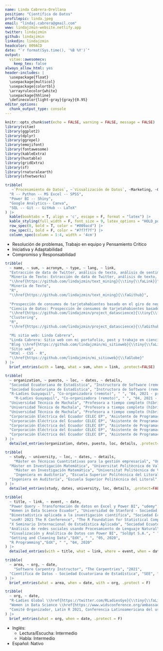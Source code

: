 ---
name: Linda Cabrera-Orellana
position: "Científica de Datos"
profilepic: linda.jpeg
email: "lindaj.cabrera@gmail.com"
www: lindajzmin-website.netlify.app
twitter: lindajzmin
github: lindajzmin
linkedin: lindajzmin
headcolor: 009ACD
date: "`r format(Sys.time(), '%B %Y')`"
output: 
  vitae::awesomecv:
    keep_tex: false
always_allow_html: yes
header-includes: |
  \usepackage{float}
  \usepackage{multicol}
  \usepackage{colortbl}
  \arrayrulecolor{white}
  \usepackage{hhline}
  \definecolor{light-gray}{gray}{0.95}
editor_options: 
  chunk_output_type: console
---

```{r setup, include=FALSE}
knitr::opts_chunk$set(echo = FALSE, warning = FALSE, message = FALSE)
library(vitae)
library(ggplot2)
library(dplyr)
library(ggrepel)
library(emojifont)
library(fontawesome)
library(kableExtra)
library(huxtable)
library(gridExtra)
library(sf)
library(rnaturalearth)
library(sfnetworks)
```


\paragraphstyle{Soy una científica de datos apasionada por la visualización y comunicación de datos. Tengo un background en matemáticas y técnicas cuantitativas para la gestión empresarial. Actualmente soy Instructora de Software en línea en la Sociedad Ecuatoriana de Estadística.}


\section{\faGears Habilidades}

\subsection{Técnicas} 

```{r techtable, results='markup'}
tribble(
   ~`Procesamiento de Datos`, ~`Visualización de Datos`, ~Marketing, ~Otros,
  "R -- Python -- MS Excel -- SPSS",
  "Power BI -- Shiny",
  "Google Analytics-- Canva",
  "SQL -- Git -- GitHub -- LaTeX"
) |>
  kable(booktabs = T, align = 'c', escape = F, format = "latex") |>
  kable_styling(full_width = F, font_size = 9, latex_options = "HOLD_position") |> 
  row_spec(0, bold = T, color = "#009acd") |> 
  row_spec(1, bold = F, color = "#7f7f7f") |> 
  column_spec(column = 1:4, width = '4cm')
```

\subsection{Blandas}

* Resolución de problemas, Trabajo en equipo y Pensamiento Crítico
* Iniciativa y Adaptabilidad
* Compromiso y Responsabilidad


\section{\faCode Proyectos}

```{r dev}
tribble(
  ~ name, ~ sum, ~ acronym, ~ type, ~ lang, ~ link,
  "Extracción de data de Twitter, análisis de texto, análisis de sentimientos y LDA.", 
  "Minería de Texto: Extracción de data de Twitter, análisis de texto, análisis de sentimientos y LDA.",
  "\\href{https://github.com/lindajzmin/text_mining}{\\tiny{\\faLink}}", 
  "Minería de Texto",
  "R",
  "\\href{https://github.com/lindajzmin/text_mining}{\\faGithub}",
  
  "Prospección de consumos de tarjetahabientes basado en el giro de negocio", 
  "Ciencia de Datos: Prospección de consumos de tarjetahabientes basado en el giro de negocio", 
  "\\href{https://github.com/lindajzmin/project_datascience}{\\tiny{\\faLink}}", 
  "Clustering",
  "R",
  "\\href{https://github.com/lindajzmin/project_datascience}{\\faGithub}",

  "Mi sitio web: Linda Cabrera", 
  "Linda Cabrera: Sitio web con mi portafolio, post y trabajo en ciencia de datos y educación", 
  "Blog \\href{https://github.com/lindajzmin/mi_sitioweb}{\\tiny{\\faLink}}", 
  "Sitio web",
  "Html - CSS - R",
  "\\href{https://github.com/lindajzmin/mi_sitioweb}{\\faGlobe}"
) |> 
  brief_entries(with = lang, what = sum, when = link, .protect=FALSE)  
```


\section{\faBriefcase Experiencia Profesional}

```{r experience}
tribble(
  ~ organization, ~ puesto, ~ loc, ~ dates, ~ details,
  "Sociedad Ecuatoriana de Estadística", "Instructora de Software (remoto)"," ", "04, 2022 - presente", "Instructora del módulo \\textit{Manejo de Software} del Programa Internacional de Estadística aplicada a la Investigación Científica",
  "Sociedad Ecuatoriana de Estadística", "Instructora de Software (remoto)"," ", "04, 2022 - presente", "Instructora del curso Manipulación de datos con R",
  "R-Ladies Guayaquil", "Co-organizadora (remoto)", " ", "04, 2021 - presente", "Organización de talleres y eventos virtuales para la enseñanza de R y sus aplicaciones.", 
    "R-Ladies Guayaquil", "Co-organizadora (remoto)", " ", "04, 2021 - presente", "Colaboración en la organización de conferencias regionales e internacionales de la comunidad de R.", 
  "Universidad Técnica de Machala", "Profesora a tiempo completo (híbrido)","Machala, EC", "04, 2019 - 09, 2022", "Cátedra de Cálculo, Estadística y Ecuaciones Diferenciales",
  "Universidad Técnica de Machala", "Profesora a tiempo completo (híbrido)","Machala, EC", "04, 2019 - 09, 2022", "Miembro del Comité de Gestión y Acreditación de la Calidad. Gestión de indicadores.",
  "Universidad Técnica de Machala", "Profesora a tiempo completo (híbrido)","Machala, EC", "04, 2019 - 09, 2022", "Creadora de la fan page de la Carrera de Alimentos y Community Manager. URL:  \\textit{ https://www.facebook.com/alimentosutmach} ",
  "Corporación Eléctrica del Ecuador CELEC EP", "Asistente de Programación y Gestión de la Calidad", "Machala, EC", "04, 2013 - 02, 2017", "Implementación del Sistema de Gestión de Calidad ISO 9001-2015. Responsable del Sistema de Gestión de Calidad ISO 9001-2015.",
  "Corporación Eléctrica del Ecuador CELEC EP", "Asistente de Programación y Gestión de la Calidad", "Machala, EC", "04, 2013 - 02, 2017", "Diseño y desarrollo de reportes mensuales para la Gerencia.",
  "Corporación Eléctrica del Ecuador CELEC EP", "Asistente de Programación y Gestión de la Calidad", "Machala, EC", "04, 2013 - 02, 2017", "Seguimiento de objetivos estratégicos y operativos en Excel.",
  "Corporación Eléctrica del Ecuador CELEC EP", "Asistente de Programación y Gestión de la Calidad", "Machala, EC", "04, 2013 - 02, 2017", "Gestión de procesos, levantamiento de procedimientos, control y seguimiento de indicadores de la empresa.",
  "Corporación Eléctrica del Ecuador CELEC EP", "Asistente de Programación y Gestión de la Calidad", "Machala, EC", "04, 2013 - 02, 2017", "Optimización del proceso de inventario. Reducción del 30\\% anual de los costos de inventarios."
) |> 
  detailed_entries(organization, dates, puesto, loc, details, .protect=FALSE)
```


<!--

\section{\faBookmark Experiencia Enseñando}

```{r teaching}
tribble(
  ~ organization, ~ puesto, ~ loc, ~ dates, ~ details,
    "Universidad Técnica de Machala", "Profesora universitaria a tiempo completo","Machala, EC", "04, 2019 - 09, 2022", "Cátedra de Estadística, Cálculo y Ecuaciones Diferenciales",
    "Universidad Técnica de Machala", "Profesora universitaria a tiempo completo","Machala, EC", "04, 2019 - 09, 2022", "Miembro del Comité de Gestión y Acreditación de la Calidad. Gestión de indicadores.",
    "Universidad Técnica de Machala", "Profesora universitaria a tiempo completo","Machala, EC", "04, 2019 - 09, 2022", "Community Manager de la Carrera de Alimentos. URL:  \\textit{ https://www.facebook.com/alimentosutmach} ",
  "The Carpentries", "Facilitadora del Taller Control de Versiones con Git", "Virtual", "09, 2022", "Taller realizado por la Semana de la Ciencia de la Universidad Técnica de Machala 2022 avalado por la Maestría de Software.",
  "Sociedad Ecuatoriana de Estadística", "Facilitadora del Curso Manejo de Datos con R", "Virtual", "05, 2022", "Curso de aprobación de 20 horas sincrónicas, 20 estudiantes.",
  "The Carpentries", "Facilitadora del Taller Control de Versiones con Git", "Virtual", "04, 2022", "Taller realizado en streaming para el Festival Latinoamericano de Software Libre Flisol 2022.",
    "Secretaría Técnica del Fideicomiso", "Asesora Financiera", "Quito, EC", "08, 2021 - 11, 2021", "Análisis financieros de los resultados de 23 compañías pertenecientes al Fideicomiso para su liquidación.",
      "Corporación Eléctrica del Ecuador CELEC EP", "Jefa Administrativa-Financiera", "Machala, EC", "04, 2013 - 02, 2017", "Gestión y Control de las áreas de Talento Humano, Servicios Generales, Seguros, Inventarios y Compras.",
  "Corporación Eléctrica del Ecuador CELEC EP", "Jefa Administrativa-Financiera", "Machala, EC", "04, 2013 - 02, 2017", "Reducción de los costos administrativos. Mejora de los procesos de inventarios, talento humano y servicios generales."
) |> 
  detailed_entries(organization, dates, puesto, loc, details, .protect=FALSE)
```

-->

\section{\faUniversity Educación}

```{r education}
tribble(
  ~ study, ~ university, ~ loc, ~ dates, ~ details,
    "Máster en Técnicas Cuantitativas para la gestión empresarial", "Universidad de Granada","Granada, ES", "2021 - presente", "Técnicas econométricas, Herramientas cuantitativas para el análisis de datos económico y/o empresariales, Técnicas cuantitativas para variables empresariales multidimensionales, Técnicas cuantitativas para la calidad de la producción empresarial",
  "Máster en Investigación Matemática", "Universitat Politècnica de València \\& Universitat de València","Valencia, ES", "2017 - 2018", "Herramientas metodológicas en la investigación matemática, Iniciación a la investigación matemàtica, Modelización matemática en la industria, Matemática Aplicada.",
    "Máster en Investigación Matemática", "Universitat Politècnica de València \\& Universitat de València","Valencia, ES", "2017 - 2018", "TFM: Algoritmos matemáticos para el tratamiento de señales financieras. URL: \\textit{http://hdl.handle.net/10251/111119}",
    "Ingeniera en Auditoría", "Escuela Superior Politécnica del Litoral", "Guayaquil, EC", "2009 - 2014", "Métodos cuantitativos 1-3, Matemáticas Financieras, Estadística Inferencial, Muestreo y Diseño de Cuestionarios, Administración Financiera, Base de Datos para Auditores, Muestreo y Análisis Multivariado, Ingeniería de la Calidad, Auditoría Operacional, Auditoría Aplic. Informáticas, entre 34 asignaturas.",
  "Ingeniera en Auditoría", "Escuela Superior Politécnica del Litoral", "Guayaquil, EC", "2009 - 2014", "Tesis: Diseño de un sistema de gestión por procesos, aplicado a una empresa dedicada a la rectificación de motores. URL: \\textit{http://www.dspace.espol.edu.ec/xmlui/handle/123456789/39500}"
) |> 
  detailed_entries(study, dates, university, loc, details, .protect=FALSE)
```



<!--

\section{\faUniversity Educación}

```{r educat}
tribble(
  ~ study, ~ university, ~ loc, ~ dates, ~ details,
    "Máster en Investigación Matemática", "Universitat Politècnica de València \\& Universitat de València","Valencia, ES", "2017 - 2018", "Herramientas metodológicas en la investigación matemática, Iniciación a la investigación matemàtica, Modelización matemática en la industria, Matemática Aplicada.",
    "Máster en Investigación Matemática", "Universitat Politècnica de València \\& Universitat de València","Valencia, ES", "2017 - 2018", "TFM: Algoritmos matemáticos para el tratamiento de señales financieras. URL: \\textit{http://hdl.handle.net/10251/111119}",
  "Ingeniera en Auditoría", "Escuela Superior Politécnica del Litoral", "Guayaquil, EC", "2009 - 2014", "Métodos cuantitativos 1-3, Matemáticas Financieras, Estadística Inferencial, Muestreo y Diseño de Cuestionarios, Administración Financiera, Base de Datos para Auditores, Muestreo y Análisis Multivariado, Ingeniería de la Calidad, Auditoría Operacional, Auditoría Aplic. Informáticas, entre 34 asignaturas.",
  "Ingeniera en Auditoría", "Escuela Superior Politécnica del Litoral", "Guayaquil, EC", "2009 - 2014", "Tesis: Diseño de un sistema de gestión por procesos, aplicado a una empresa dedicada a la rectificación de motores. URL: \\textit{http://www.dspace.espol.edu.ec/xmlui/handle/123456789/39500}",
) |> 
  detailed_entries(study, dates, university, loc, details, .protect=FALSE)
```

-->


\subsection{\faLightbulbO Cursos}

```{r presentations}
tribble(
  ~ title, ~ link, ~ event, ~ date,
  "Power Query - Transformación de datos en Excel y Power BI", "udemy", " ", "12, 2022",
  "Women in Data Science Ecuador", "Universidad de Stanford - Sociedad Ecuatoriana de Estadística", " ", "04, 2022",
  "Bioestadística aplicada a la investigación científica", "Sociedad Ecuatoriana de Estadística", " ", "02, 2022",
  "useR! 2021 The R Conference", "The R Foundation for Statistical Computing c/o Institute for Statistics and Mathematics", " ", "07, 2021",
  "X Seminario Internacional de Estadística Aplicada", "Sociedad Ecuatoriana de Estadística", " ", "05, 2021",
  "Análisis de redes sociales usando Procesamiento de Lenguaje Natural", "Sociedad Ecuatoriana de Estadística", " ", "01, 2021",
  "Visualización y Analítica de Datos con Power BI", "SolOpt S.A.", " ", "07, 2020",
  "Getting and Cleaning Data","EdX", " ", "05, 2020",
  "R Programming","EdX", " ", "04, 2020"
) |> 
  detailed_entries(with = title, what = link, where = event, when = date, .protect=FALSE)  
```



\section{\faCertificate Certificaciones}

```{r dist}
tribble(
  ~ area, ~ org, ~ date,
    "Software Carpentry Instructor", "The Carpentries", "2021",
  "Científica de Datos - Sociedad Ecuatoriana de Estadística", "SEE", "2021"
) |> 
  brief_entries(what = area, when = date, with = org, .protect = F)
```


\section{\faUser Membresías}

```{r org}
tribble(
  ~ org, ~ date,
  "R-Ladies Global \\href{https://twitter.com/RLadiesGye}{\\tiny{\\faLink}}", "desde 2021",
  "Women in Data Science \\href{https://www.widsconference.org/ambassadors-2022.html}{\\tiny{\\faLink}}", "desde 2022",
  "Comité Organizador, Latin R 2021, Conferencia Latinoamericana del uso de R", "2021"
) |> 
  brief_entries(what = org, when = date, .protect = F)
```


\section{\faLanguage Idiomas}

* Inglés: 
   - Lectura/Escucha: Intermedio
   - Habla: Intermedio

* Español: Nativo

